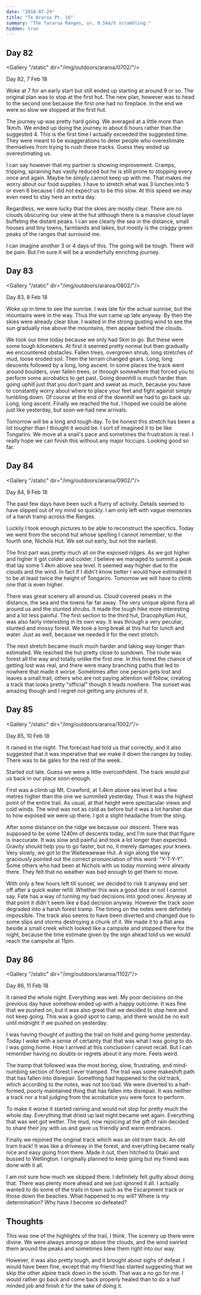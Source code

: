 ```yaml
---
date: "2018-07-29"
title: "Te Araroa Pt. 16"
summary: "The Tararua Ranges, or, 0.5km/h scrambling."
hidden: true
---
```


## Day 82

<Gallery "/static" dir="/img/outdoors/araroa/0702/"/>

Day 82, 7 Feb 18

Woke at 7 for an early start but still ended up starting at around 9 or so.
The original plan was to stop at the first hut.
The new plan, however was to head to the second one because the first one had no fireplace.
In the end we were so slow we stopped at the first hut.

The journey up was pretty hard going.
We averaged at a little more than 1km/h.
We ended up doing the journey in about 6 hours rather than the suggested 4.
This is the first time I actually exceeded the suggested time.
They were meant to be exaggerations to deter people who overestimate themselves from trying to rush these tracks.
Guess they ended up overestimating us.

I can say however that my partner is showing improvement.
Cramps, tripping, spraining has vastly reduced but he is still prone to stopping every once and again.
Maybe he simply cannot keep up with me.
That makes me worry about our food supplies.
I have to stretch what was 3 lunches into 5 or even 6 because I did not expect us to be this slow.
At this speed we may even need to stay here an extra day.

Regardless, we were lucky that the skies are mostly clear.
There are no clouds obscuring our view at the hut although there is a massive cloud layer buffeting the distant peaks.
I can see clearly the sea in the distance, small houses and tiny towns, farmlands and lakes, but mostly is the craggy green peaks of the ranges that surround me.

I can imagine another 3 or 4 days of this.
The going will be tough. There will be pain.
But I'm sure it will be a wonderfully enriching journey.

## Day 83

<Gallery "/static" dir="/img/outdoors/araroa/0802/"/>

Day 83, 8 Feb 18

Woke up in time to see the sunrise.
I was late for the actual sunrise, but the mountains were in the way.
Thus the sun came up late anyway.
By then the skies were already clear blue.
I waited in the strong gusting wind to see the sun gradually rise above the mountains, then appear behind the clouds.

We took our time today because we only had 5km to go.
But these were some tough kilometers.
At first it seemed pretty normal but then gradually we encountered obstacles.
Fallen trees, overgrown shrub, long stretches of mud, loose eroded soil.
Then the terrain changed gears.
Long, long descents followed by a long, long ascent.
In some places the track went around boulders, over fallen trees, or through somewhere that forced you to perform some acrobatics to get past.
Going downhill is much harder than going uphill just that you don't pant and sweat as much, because you have to constantly worry about where to place your feet and fight against simply tumbling down.
Of course at the end of the downhill we had to go back up. Long, long ascent.
Finally we reached the hut.
I hoped we could be alone just like yesterday, but soon we had new arrivals.

Tomorrow will be a long and tough day.
To be honest this stretch has been a lot tougher than I thought it would be.
I sort of imagined it to be like Tongariro.
We move at a snail's pace and sometimes the frustration is real.
I really hope we can finish this without any major hiccups.
Looking good so far.

## Day 84

<Gallery "/static" dir="/img/outdoors/araroa/0902/"/>

Day 84, 9 Feb 18

The past few days have been such a flurry of activity.
Details seemed to have slipped out of my mind so quickly.
I am only left with vague memories of a harsh tramp across the Ranges.

Luckily I took enough pictures to be able to reconstruct the specifics.
Today we went from the second hut whose spelling I cannot remember, to the fourth one, Nichols Hut.
We set out early, but not the earliest.

The first part was pretty much all on the exposed ridges.
As we got higher and higher it got colder and colder.
I believe we managed to summit a peak that lay some 1.4km above sea level.
It seemed way higher due to the clouds and the wind.
In fact if I didn't know better I would have estimated it to be at least twice the height of Tongariro.
Tomorrow we will have to climb one that is even higher.

There was great scenery all around us.
Cloud covered peaks in the distance, the sea and the towns far far away.
The very unique alpine flora all around us and the stunted shrubs.
It made the tough hike more interesting and a lot less painful.
The first section to the third hut, Dracophyllum Hut, was also fairly interesting in its own way.
It was through a very peculiar, stunted and mossy forest.
We took a long break at this hut for lunch and water.
Just as well, because we needed it for the next stretch.

The next stretch became much much harder and taking way longer than estimated.
We reached the hut pretty close to sundown.
The route was forest all the way and totally unlike the first one.
In this forest the chance of getting lost was real, and there were many branching paths that led to nowhere that made it worse.
Sometimes after one person gets lost and leaves a small trail, others who are not paying attention will follow, creating a track that looks pretty "official" though it leads nowhere.
The sunset was amazing though and I regret not getting any pictures of it.

## Day 85

<Gallery "/static" dir="/img/outdoors/araroa/1002/"/>

Day 85, 10 Feb 18

It rained in the night.
The forecast had told us that correctly, and it also suggested that it was imperative that we make it down the ranges by today.
There was to be gales for the rest of the week.

Started out late.
Guess we were a little overconfident.
The track would put us back in our place soon enough.

First was a climb up Mt. Crawford, at 1.4km above sea level but a few metres higher than the one we summited yesterday.
Thus it was the highest point of the entire trail.
As usual, at that height were spectacular views and cold winds.
The wind was not as cold as before but it was a lot harsher due to how exposed we were up there.
I got a slight headache from the sting.

After some distance on the ridge we because our descent.
There was supposed to be some 1240m of descents today, and I'm sure that that figure is inaccurate.
It was slow and painful and took a lot longer than expected.
Gravity should help you to go faster, but no, it merely damages your knees.
Very slowly, we got to the Waitewaewae Hut.
A sign along the way graciously pointed out the correct pronunciation of this word: "Y-T-Y-Y".
Some others who had been at Nichols with us today morning were already there.
They felt that no weather was bad enough to get them to move.

With only a few hours left till sunset, we decided to risk it anyway and set off after a quick water refill.
Whether this was a good idea or not I cannot say.
Fate has a way of turning my bad decisions into good ones.
Anyway at that point it didn't seem like a bad decision anyway.
However the track soon degraded into a harsh forest tramp.
The timing on the notes were definitely impossible.
The track also seems to have been diverted and changed due to some slips and storms destroying a chunk of it.
We made it to a flat area beside a small creek which looked like a campsite and stopped there for the night, because the time estimate given by the sign ahead told us we would reach the campsite at 11pm.

## Day 86

<Gallery "/static" dir="/img/outdoors/araroa/1102/"/>

Day 86, 11 Feb 18

It rained the whole night.
Everything was wet.
My poor decisions on the previous day have somehow ended up with a happy outcome.
It was fine that we pushed on, but it was also great that we decided to stop here and not keep going.
This was a good spot to camp, and there would be no exit until midnight if we pushed on yesterday.

I was having thought of putting the trail on hold and going home yesterday.
Today I woke with a sense of certainty that that was what I was going to do.
I was going home.
How I arrived at this conclusion I cannot recall.
But I can remember having no doubts or regrets about it any more. Feels weird.

The tramp that followed was the most boring, slow, frustrating, and mind-numbing section of forest I ever tramped.
The trail was some makeshift path that has fallen into disrepair.
Something had happened to the old track, which according to the notes, was not too bad.
We were diverted to a half-formed, poorly maintained thing that has fallen into disrepair.
It was neither a track nor a trail judging from the acrobatice you were force to perform.

To make it worse it started raining and would not stop for pretty much the whole day.
Everything that dried up last night became wet again.
Everything that was wet got wetter.
The mud, now rejoicing at the gift of rain decided to share their joy with us and gave us friendly and warm embraces.

Finally we rejoined the original track which was an old tram track.
An old tram track!
It was like a driveway in the forest, and everything became really nice and easy going from there.
Made it out, then hitched to Otaki and bussed to Wellington.
I originally planned to keep going but my friend was done with it all.

I am not sure how much we skipped there.
I definitely felt guilty about doing that.
There was plenty more ahead and we just ignored it all.
I actually wanted to do some of the trails in town such as the Escarpment track or those down the beaches.
What happened to my will?
Where is my determination?
Why have I become so defeated?

## Thoughts

This was one of the highlights of the trail, I think.
The scenery up there were divine.
We were always among or above the clouds, and the wind swirled them around the peaks and sometimes blew them right into our way.

However, it was also pretty tough, and it brought about sighs of defeat.
I would have been fine, except that my friend has started suggesting that we skip the other alpine track down in the south.
That was a no go for me.
I would rather go back and come back properly healed than to do a half minded job and finish it for the sake of doing it.
